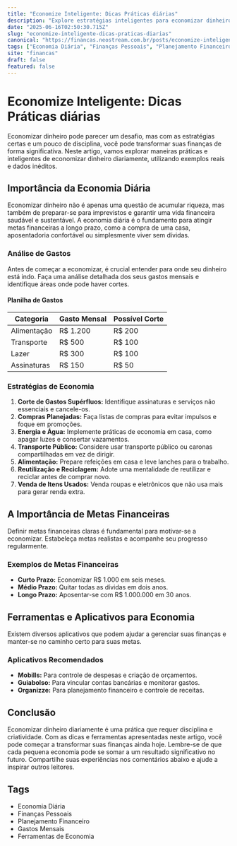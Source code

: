```yaml
---
title: "Economize Inteligente: Dicas Práticas diárias"
description: "Explore estratégias inteligentes para economizar dinheiro diariamente com exemplos práticos e dicas inéditas para melhorar suas finanças."
date: "2025-06-16T02:50:30.715Z"
slug: "economize-inteligente-dicas-praticas-diarias"
canonical: "https://financas.neostream.com.br/posts/economize-inteligente-dicas-praticas-diarias"
tags: ["Economia Diária", "Finanças Pessoais", "Planejamento Financeiro", "Gastos Mensais", "Ferramentas de Economia"]
site: "financas"
draft: false
featured: false
---
```


# Economize Inteligente: Dicas Práticas diárias

Economizar dinheiro pode parecer um desafio, mas com as estratégias certas e um pouco de disciplina, você pode transformar suas finanças de forma significativa. Neste artigo, vamos explorar maneiras práticas e inteligentes de economizar dinheiro diariamente, utilizando exemplos reais e dados inéditos.

## Importância da Economia Diária

Economizar dinheiro não é apenas uma questão de acumular riqueza, mas também de preparar-se para imprevistos e garantir uma vida financeira saudável e sustentável. A economia diária é o fundamento para atingir metas financeiras a longo prazo, como a compra de uma casa, aposentadoria confortável ou simplesmente viver sem dívidas.

### Análise de Gastos

Antes de começar a economizar, é crucial entender para onde seu dinheiro está indo. Faça uma análise detalhada dos seus gastos mensais e identifique áreas onde pode haver cortes.

#### Planilha de Gastos

| Categoria      | Gasto Mensal | Possível Corte |
|----------------|--------------|----------------|
| Alimentação    | R$ 1.200     | R$ 200         |
| Transporte     | R$ 500       | R$ 100         |
| Lazer          | R$ 300       | R$ 100         |
| Assinaturas    | R$ 150       | R$ 50          |

### Estratégias de Economia

1. **Corte de Gastos Supérfluos:** Identifique assinaturas e serviços não essenciais e cancele-os.
2. **Compras Planejadas:** Faça listas de compras para evitar impulsos e foque em promoções.
3. **Energia e Água:** Implemente práticas de economia em casa, como apagar luzes e consertar vazamentos.
4. **Transporte Público:** Considere usar transporte público ou caronas compartilhadas em vez de dirigir.
5. **Alimentação:** Prepare refeições em casa e leve lanches para o trabalho.
6. **Reutilização e Reciclagem:** Adote uma mentalidade de reutilizar e reciclar antes de comprar novo.
7. **Venda de Itens Usados:** Venda roupas e eletrônicos que não usa mais para gerar renda extra.

## A Importância de Metas Financeiras

Definir metas financeiras claras é fundamental para motivar-se a economizar. Estabeleça metas realistas e acompanhe seu progresso regularmente.

### Exemplos de Metas Financeiras

- **Curto Prazo:** Economizar R$ 1.000 em seis meses.
- **Médio Prazo:** Quitar todas as dívidas em dois anos.
- **Longo Prazo:** Aposentar-se com R$ 1.000.000 em 30 anos.

## Ferramentas e Aplicativos para Economia

Existem diversos aplicativos que podem ajudar a gerenciar suas finanças e manter-se no caminho certo para suas metas.

### Aplicativos Recomendados

- **Mobills:** Para controle de despesas e criação de orçamentos.
- **Guiabolso:** Para vincular contas bancárias e monitorar gastos.
- **Organizze:** Para planejamento financeiro e controle de receitas.

## Conclusão

Economizar dinheiro diariamente é uma prática que requer disciplina e criatividade. Com as dicas e ferramentas apresentadas neste artigo, você pode começar a transformar suas finanças ainda hoje. Lembre-se de que cada pequena economia pode se somar a um resultado significativo no futuro. Compartilhe suas experiências nos comentários abaixo e ajude a inspirar outros leitores.

## Tags

- Economia Diária
- Finanças Pessoais
- Planejamento Financeiro
- Gastos Mensais
- Ferramentas de Economia

